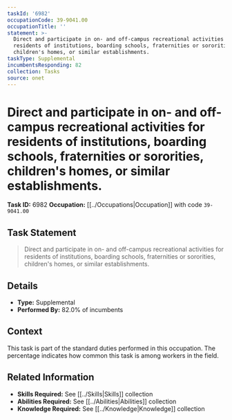 ```yaml
---
taskId: '6982'
occupationCode: 39-9041.00
occupationTitle: ''
statement: >-
  Direct and participate in on- and off-campus recreational activities for
  residents of institutions, boarding schools, fraternities or sororities,
  children's homes, or similar establishments.
taskType: Supplemental
incumbentsResponding: 82
collection: Tasks
source: onet
---
```

# Direct and participate in on- and off-campus recreational activities for residents of institutions, boarding schools, fraternities or sororities, children's homes, or similar establishments.

**Task ID:** 6982
**Occupation:** [[../Occupations|Occupation]] with code `39-9041.00`

## Task Statement

> Direct and participate in on- and off-campus recreational activities for residents of institutions, boarding schools, fraternities or sororities, children's homes, or similar establishments.

## Details

- **Type:** Supplemental
- **Performed By:** 82.0% of incumbents

## Context

This task is part of the standard duties performed in this occupation. The percentage indicates how common this task is among workers in the field.

## Related Information

- **Skills Required:** See [[../Skills|Skills]] collection
- **Abilities Required:** See [[../Abilities|Abilities]] collection
- **Knowledge Required:** See [[../Knowledge|Knowledge]] collection
